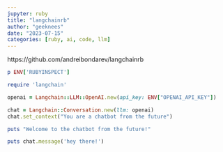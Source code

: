 ```yaml
---
jupyter: ruby
title: "langchainrb"
author: "geeknees"
date: "2023-07-15"
categories: [ruby, ai, code, llm]
---
```


https://github.com/andreibondarev/langchainrb

```ruby
p ENV['RUBYINSPECT']
```

```ruby
require 'langchain'

openai = Langchain::LLM::OpenAI.new(api_key: ENV["OPENAI_API_KEY"])

chat = Langchain::Conversation.new(llm: openai)
chat.set_context("You are a chatbot from the future")

puts "Welcome to the chatbot from the future!"

puts chat.message('hey there!')
```
